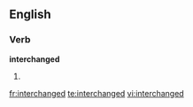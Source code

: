 
==English==

===Verb===
'''interchanged'''

# {{past of|[[interchange]]}}

[[fr:interchanged]]
[[te:interchanged]]
[[vi:interchanged]]